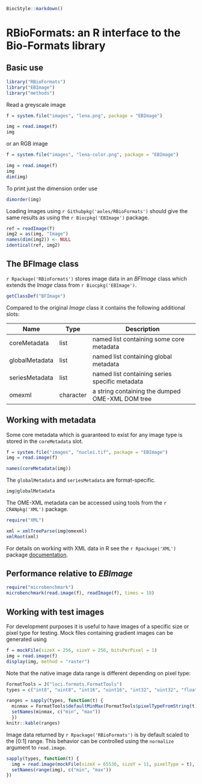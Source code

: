 <!-- rmarkdown v1 -->
<!--
%\VignetteIndexEntry{R interface to the Bio-Formats library}
%\VignettePackage{RBioFormats}
%\VignetteEngine{knitr::knitr}
-->

```r
BiocStyle::markdown()
```

# RBioFormats: an R interface to the Bio-Formats library

## Basic use

```r
library("RBioFormats")
library("EBImage")
library("methods")
```

Read a greyscale image

```r
f = system.file("images", "lena.png", package = "EBImage")

img = read.image(f)
img
```

or an RGB image

```r
f = system.file("images", "lena-color.png", package = "EBImage")

img = read.image(f)
img
dim(img)
```

To print just the dimension order use
```r
dimorder(img)
```

Loading images using `r Githubpkg('aoles/RBioFormats')` should give the same results as using the `r Biocpkg('EBImage')` package.

```r
ref = readImage(f)
img2 = as(img, "Image")
names(dim(img2)) <- NULL
identical(ref, img2)
```

## The BFImage class

`r Rpackage('RBioFormats')` stores image data in an *BFImage* class which extends the *Image* class from `r Biocpkg('EBImage')`.

```r
getClassDef("BFImage")
```

Compared to the original *Image* class it contains the following additional slots:

Name | Type | Description
-----|------|------------
coreMetadata | list | named list containing some core metadata
globalMetadata | list | named list containing global metadata
seriesMetadata | list | named list containing series specific metadata
omexml | character | a string containing the dumped OME-XML DOM tree

## Working with metadata

Some core metadata which is guaranteed to exist for any image type is stored in the `coreMetadata` slot.

```r
f = system.file("images", "nuclei.tif", package = "EBImage")
img = read.image(f)

names(coreMetadata(img))
```

The `globalMetadata` and `seriesMetadata` are format-specific.

```r
img@globalMetadata
```

The OME-XML metadata can be accessed using tools from the `r CRANpkg('XML')` package.

```r
require("XML")

xml = xmlTreeParse(img@omexml)
xmlRoot(xml)
```

For details on working with XML data in R see the `r Rpackage('XML')` package [documentation](http://www.omegahat.org/RSXML/ "XML package documentation").

## Performance relative to *EBImage*

```r
require("microbenchmark")
microbenchmark(read.image(f), readImage(f), times = 10)
```

## Working with test images

For development purposes it is useful to have images of a specific size or pixel type for testing. Mock files containing gradient images can be generated using

```r
f = mockFile(sizeX = 256, sizeY = 256, bitsPerPixel = 1)
img = read.image(f)
display(img, method = "raster")
```

Note that the native image data range is different depending on pixel type:

```r
FormatTools = J("loci.formats.FormatTools")
types = c("int8", "uint8", "int16", "uint16", "int32", "uint32", "float", "double")

ranges = sapply(types, function(t) {
  minmax = FormatTools$defaultMinMax(FormatTools$pixelTypeFromString(t))
  setNames(minmax, c("min", "max"))
  })
knitr::kable(ranges)
```

Image data returned by `r Rpackage('RBioFormats')` is by default scaled to the [0:1] range. This behavior can be controlled using the `normalize` argument to `read.image`.

```r
sapply(types, function(t) {
  img = read.image(mockFile(sizeX = 65536, sizeY = 11, pixelType = t), normalize = FALSE)
  setNames(range(img), c("min", "max"))  
})
```
